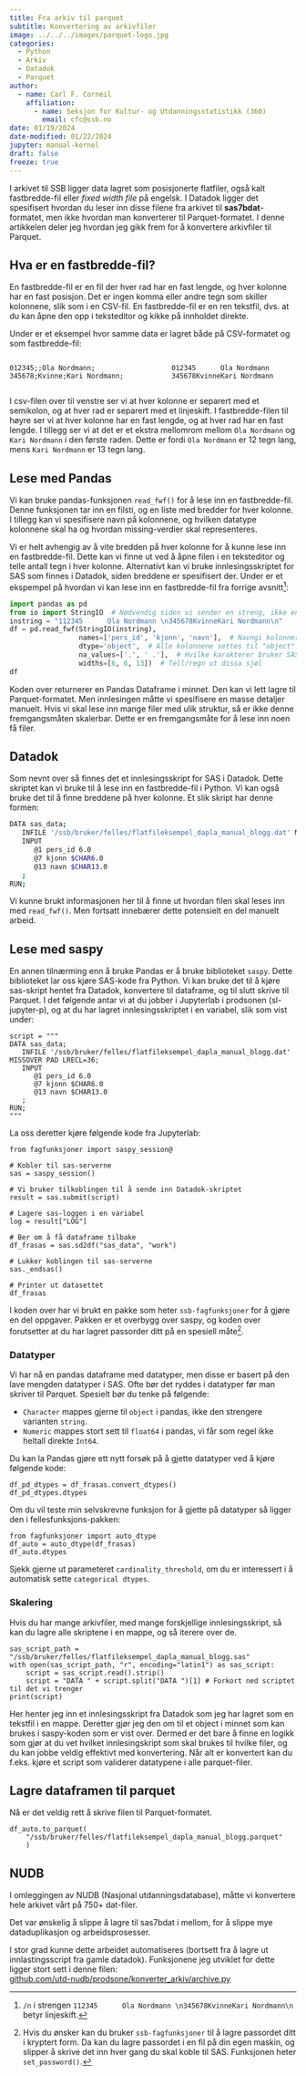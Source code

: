 ```yaml
---
title: Fra arkiv til parquet
subtitle: Konvertering av arkivfiler
image: ../../../images/parquet-logo.jpg
categories:
  - Python
  - Arkiv
  - Datadok
  - Parquet
author:
  - name: Carl F. Corneil
    affiliation:
      - name: Seksjon for Kultur- og Utdanningsstatistikk (360)
        email: cfc@ssb.no
date: 01/19/2024
date-modified: 01/22/2024
jupyter: manual-kernel
draft: false
freeze: true
---
```


I arkivet til SSB ligger data lagret som posisjonerte flatfiler, også kalt fastbredde-fil eller *fixed width file* på engelsk. I Datadok ligger det spesifisert hvordan du leser inn disse filene fra arkivet til **sas7bdat**-formatet, men ikke hvordan man konverterer til Parquet-formatet. I denne artikkelen deler jeg hvordan jeg gikk frem for å konvertere arkivfiler til Parquet. 

## Hva er en fastbredde-fil?

En fastbredde-fil er en fil der hver rad har en fast lengde, og hver kolonne har en fast posisjon. Det er ingen komma eller andre tegn som skiller kolonnene, slik som i en CSV-fil. En fastbredde-fil er en ren tekstfil, dvs. at du kan åpne den opp i teksteditor og kikke på innholdet direkte.

Under er et eksempel hvor samme data er lagret både på CSV-formatet og som fastbredde-fil:

:::: {.columns}

::: {.column width="47.5%"}
```.python
012345;;Ola Nordmann;
345678;Kvinne;Kari Nordmann;
```
:::

::: {.column width="5%"}
<!-- empty column to create gap -->
:::

::: {.column width="47.5%"}
```.python
012345      Ola Nordmann
345678KvinneKari Nordmann
```
:::

::::

I csv-filen over til venstre ser vi at hver kolonne er separert med et semikolon, og at hver rad er separert med et linjeskift. I fastbredde-filen til høyre ser vi at hver kolonne har en fast lengde, og at hver rad har en fast lengde. I tillegg ser vi at det er et ekstra mellomrom mellom `Ola Nordmann` og `Kari Nordmann` i den første raden. Dette er fordi `Ola Nordmann` er 12 tegn lang, mens `Kari Nordmann` er 13 tegn lang.



## Lese med Pandas

Vi kan bruke pandas-funksjonen `read_fwf()` for å lese inn en fastbredde-fil. Denne funksjonen tar inn en filsti, og en liste med bredder for hver kolonne. I tillegg kan vi spesifisere navn på kolonnene, og hvilken datatype kolonnene skal ha og hvordan missing-verdier skal representeres. 

Vi er helt avhengig av å vite bredden på hver kolonne for å kunne lese inn en fastbredde-fil. Dette kan vi finne ut ved å åpne filen i en teksteditor og telle antall tegn i hver kolonne. Alternativt kan vi bruke innlesingsskriptet for SAS som finnes i Datadok, siden breddene er spesifisert der. Under er et ekspempel på hvordan vi kan lese inn en fastbredde-fil fra forrige avsnitt^[`/n` i strengen `112345      Ola Nordmann \n345678KvinneKari Nordmann\n` betyr linjeskift.]:

```python
import pandas as pd
from io import StringIO  # Nødvendig siden vi sender en streng, ikke en filsti til .read_fwf
instring = "112345      Ola Nordmann \n345678KvinneKari Nordmann\n"
df = pd.read_fwf(StringIO(instring),
                 names=['pers_id', 'kjonn', 'navn'],  # Navngi kolonner
                 dtype='object',  # Alle kolonnene settes til "object"
                 na_values=['.', ' .'],  # Hvilke karakterer bruker SAS for tom verdi?
                 widths=[6, 6, 13])  # Tell/regn ut dissa sjøl
df
```


Koden over returnerer en Pandas Dataframe i minnet. Den kan vi lett lagre til Parquet-formatet. Men innlesingen måtte vi spesifisere en masse detaljer manuelt. Hvis vi skal lese inn mange filer med ulik struktur, så er ikke denne fremgangsmåten skalerbar. Dette er en fremgangsmåte for å lese inn noen få filer. 

## Datadok

Som nevnt over så finnes det et innlesingsskript for SAS i Datadok. Dette skriptet kan vi bruke til å lese inn en fastbredde-fil i Python. Vi kan også bruke det til å finne breddene på hver kolonne. Et slik skript har denne formen:

```.bash
DATA sas_data;
   INFILE '/ssb/bruker/felles/flatfileksempel_dapla_manual_blogg.dat' MISSOVER PAD LRECL=36;
   INPUT
      @1 pers_id 6.0
      @7 kjonn $CHAR6.0
      @13 navn $CHAR13.0
   ;
RUN;
```
Vi kunne brukt informasjonen her til å finne ut hvordan filen skal leses inn med `read_fwf()`. Men fortsatt innebærer dette potensielt en del manuelt arbeid. 

## Lese med saspy

En annen tilnærming enn å bruke Pandas er å bruke biblioteket `saspy`. Dette biblioteket lar oss kjøre SAS-kode fra Python. Vi kan bruke det til å kjøre sas-skript hentet fra Datadok, konvertere til dataframe, og til slutt skrive til Parquet. I det følgende antar vi at du jobber i Jupyterlab i prodsonen (sl-jupyter-p), og at du har lagret innlesingsskriptet i en variabel, slik som vist under: 

```.python
script = """
DATA sas_data;
   INFILE '/ssb/bruker/felles/flatfileksempel_dapla_manual_blogg.dat' MISSOVER PAD LRECL=36;
   INPUT
      @1 pers_id 6.0
      @7 kjonn $CHAR6.0
      @13 navn $CHAR13.0
   ;
RUN;
"""
```

La oss deretter kjøre følgende kode fra Jupyterlab:

```.python
from fagfunksjoner import saspy_session@

# Kobler til sas-serverne
sas = saspy_session()

# Vi bruker tilkoblingen til å sende inn Datadok-skriptet
result = sas.submit(script)

# Lagere sas-loggen i en variabel
log = result["LOG"]

# Ber om å få dataframe tilbake
df_frasas = sas.sd2df("sas_data", "work")

# Lukker koblingen til sas-serverne
sas._endsas()

# Printer ut datasettet
df_frasas
```

I koden over har vi brukt en pakke som heter `ssb-fagfunksjoner` for å gjøre en del oppgaver. Pakken er et overbygg over saspy, og koden over forutsetter at du har lagret passorder ditt på en spesiell måte^[Hvis du ønsker kan du bruker `ssb-fagfunksjoner` til å lagre passordet ditt i kryptert form. Da kan du lagre passordet i en fil på din egen maskin, og slipper å skrive det inn hver gang du skal koble til SAS. Funksjonen heter `set_password()`.].

### Datatyper

Vi har nå en pandas dataframe med datatyper, men disse er basert på den lave mengden datatyper i SAS. Ofte bør det ryddes i datatyper før man skriver til Parquet. Spesielt bør du tenke på følgende:

- `Character` mappes gjerne til `object` i pandas, ikke den strengere varianten `string`. 
- `Numeric` mappes stort sett til `float64` i pandas, vi får som regel ikke heltall direkte `Int64`. 

Du kan la Pandas gjøre ett nytt forsøk på å gjette datatyper ved å kjøre følgende kode:

```.python
df_pd_dtypes = df_frasas.convert_dtypes()
df_pd_dtypes.dtypes
```

Om du vil teste min selvskrevne funksjon for å gjette på datatyper så ligger den i fellesfunksjons-pakken:

```.python
from fagfunksjoner import auto_dtype
df_auto = auto_dtype(df_frasas)
df_auto.dtypes
```


Sjekk gjerne ut parameteret `cardinality_threshold`, om du er interessert i å automatisk sette `categorical dtypes`.

### Skalering

Hvis du har mange arkivfiler, med mange forskjellige innlesingsskript, så kan du lagre alle skriptene i en mappe, og så iterere over de. 

```.python
sas_script_path = "/ssb/bruker/felles/flatfileksempel_dapla_manual_blogg.sas"
with open(sas_script_path, "r", encoding="latin1") as sas_script:
    script = sas_script.read().strip()
    script = "DATA " + script.split("DATA ")[1] # Forkort ned scriptet til det vi trenger
print(script)
```
Her henter jeg inn et innlesingsskript fra Datadok som jeg har lagret som en tekstfil i en mappe. Deretter gjør jeg den om til et object i minnet som kan brukes i saspy-koden som er vist over. Dermed er det bare å finne en logikk som gjør at du vet hvilket innlesingskript som skal brukes til hvilke filer, og du kan jobbe veldig effektivt med konvertering. Når alt er konvertert kan du f.eks. kjøre et script som validerer datatypene i alle parquet-filer. 

## Lagre dataframen til parquet

Nå er det veldig rett å skrive filen til Parquet-formatet. 

```.python
df_auto.to_parquet(
    "/ssb/bruker/felles/flatfileksempel_dapla_manual_blogg.parquet"
    )
```

## NUDB

I omleggingen av NUDB (Nasjonal utdanningsdatabase), måtte vi konvertere hele arkivet vårt på 750+ dat-filer.

Det var ønskelig å slippe å lagre til sas7bdat i mellom, for å slippe mye dataduplikasjon og arbeidsprosesser.

I stor grad kunne dette arbeidet automatiseres (bortsett fra å lagre ut innlastingsscript fra gamle datadok). Funksjonene jeg utviklet for dette ligger stort sett i denne filen:  
[github.com/utd-nudb/prodsone/konverter_arkiv/archive.py](https://github.com/statisticsnorway/utd-nudb/blob/main/prodsone/konverter_arkiv/archive.py)
